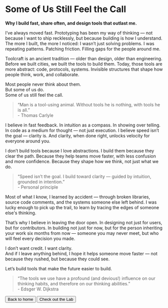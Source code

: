 
# Some of Us Still Feel the Call  
**Why I build fast, share often, and design tools that outlast me.**

I’ve always moved fast. Prototyping has been my way of thinking — not because I want to ship recklessly, but because building is how I understand. The more I built, the more I noticed: I wasn’t just solving problems. I was repeating patterns. Patching friction. Filling gaps for the people around me.

Toolcraft is an ancient tradition — older than design, older than engineering. Before we built cities, we built the tools to build them. Today, those tools are more abstract: code, protocols, systems. Invisible structures that shape how people think, work, and collaborate.

Most people never think about them.  
But some of us do.  
Some of us still feel the call.

> “Man is a tool-using animal. Without tools he is nothing, with tools he is all.”  
> <span className="text-muted-foreground text-xs font-mono">- Thomas Carlyle</span>

I believe in fast feedback. In intuition as a compass. In showing over telling. In code as a medium for thought — not just execution. I believe speed isn’t the goal — clarity is. And clarity, when done right, unlocks velocity for everyone around you.

I don’t build tools because I love abstractions. I build them because they clear the path. Because they help teams move faster, with less confusion and more confidence. Because they shape how we think, not just what we do.

> “Speed isn’t the goal. I build toward clarity — guided by intuition, grounded in intention.”  
> <span className="text-muted-foreground text-xs font-mono">- Personal principle</span>

Most of what I know, I learned by accident — through broken libraries, source code comments, and the systems someone else left behind. I was lucky enough to pick up the trail, to learn by tracing the edges of someone else's thinking.

That’s why I believe in leaving the door open. In designing not just for users, but for contributors. In building not just for now, but for the person inheriting your work six months from now — someone you may never meet, but who will feel every decision you made.

I don’t want credit. I want clarity.  
And if I leave anything behind, I hope it helps someone move faster — not because they rushed, but because they could see.

Let’s build tools that make the future easier to build.

> “The tools we use have a profound (and devious!) influence on our thinking habits, and therefore on our thinking abilities.”  
> <span className="text-muted-foreground text-xs font-mono">- Edsger W. Dijkstra</span>

<div className="flex flex-col not-prose gap-4">
  <Flicker />
  <div className="flex justify-between">
    <Button variant="outline" size="sm" asChild>
      <Link href="/" className="text-muted-foreground">
        <ArrowLeftIcon className="size-3" />
        Back to home
      </Link>
    </Button>
    <Button variant="outline" size="sm" asChild>
      <Link href="/lab" className="text-muted-foreground">
        Check out the Lab
        <ArrowRightIcon className="size-3" />
      </Link>
    </Button>
  </div>
</div>
